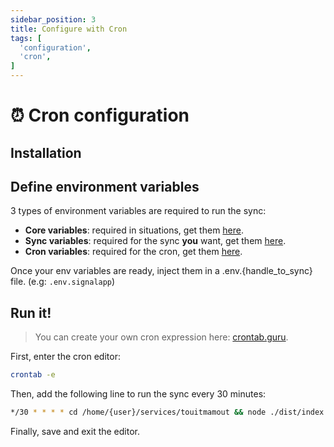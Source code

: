 ```yaml
---
sidebar_position: 3
title: Configure with Cron
tags: [
  'configuration',
  'cron',
]
---
```


# ⏰ Cron configuration

## Installation
<SectionPullInstallProject/>

## Define environment variables
3 types of environment variables are required to run the sync:
- **Core variables**: required in situations, get them [here](/docs/resources/environment-variables#core-variables).
- **Sync variables**: required for the sync **you** want, get them [here](/docs/resources/environment-variables#synchronization-).
- **Cron variables**: required for the cron, get them [here](/docs/resources/environment-variables#configuration-with-cron-).

<TipFileGenerator />

Once your env variables are ready, inject them in a .env.{handle_to_sync} file. (e.g: `.env.signalapp`)

## Run it!

> You can create your own cron expression here: [crontab.guru](https://crontab.guru/).

First, enter the cron editor:
```bash
crontab -e
```

Then, add the following line to run the sync every 30 minutes:
```bash
*/30 * * * * cd /home/{user}/services/touitmamout && node ./dist/index.js .env
```

Finally, save and exit the editor.
